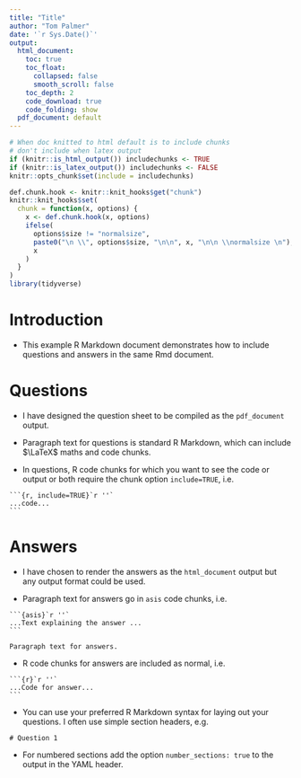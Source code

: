 ```yaml
---
title: "Title"
author: "Tom Palmer"
date: '`r Sys.Date()`'
output:
  html_document:
    toc: true
    toc_float:
      collapsed: false
      smooth_scroll: false
    toc_depth: 2
    code_download: true
    code_folding: show
  pdf_document: default
---
```


```r
# When doc knitted to html default is to include chunks
# don't include when latex output
if (knitr::is_html_output()) includechunks <- TRUE
if (knitr::is_latex_output()) includechunks <- FALSE
knitr::opts_chunk$set(include = includechunks)

def.chunk.hook <- knitr::knit_hooks$get("chunk")
knitr::knit_hooks$set(
  chunk = function(x, options) {
    x <- def.chunk.hook(x, options)
    ifelse(
      options$size != "normalsize",
      paste0("\n \\", options$size, "\n\n", x, "\n\n \\normalsize \n"),
      x
    )
  }
)
library(tidyverse)
```

# Introduction

- This example R Markdown document demonstrates how to include questions and answers in the same Rmd document.

# Questions

- I have designed the question sheet to be compiled as the `pdf_document` output.

- Paragraph text for questions is standard R Markdown, which can include $\LaTeX$ maths and code chunks. 

- In questions, R code chunks for which you want to see the code or output or both require the chunk option `include=TRUE`, i.e.

````
```{r, include=TRUE}`r ''`
...code...
```
````

# Answers

- I have chosen to render the answers as the `html_document` output but any output format could be used.

- Paragraph text for answers go in `asis` code chunks, i.e.

````
```{asis}`r ''`
...Text explaining the answer ...
```
````

```asis
Paragraph text for answers.
```

- R code chunks for answers are included as normal, i.e.

````
```{r}`r ''`
...Code for answer...
```
````

- You can use your preferred R Markdown syntax for laying out your questions. I often use simple section headers, e.g.
```
# Question 1
```

- For numbered sections add the option `number_sections: true` to the output in the YAML header.
